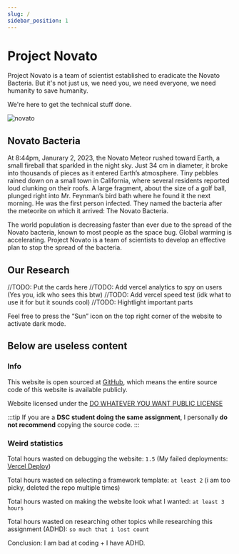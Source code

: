 ```yaml
---
slug: /
sidebar_position: 1
---
```


# Project Novato
Project Novato is a team of scientist established to eradicate the Novato Bacteria. But it's not just us, we need you, we need everyone, we need humanity to save humanity. 

We're here to get the technical stuff done. 

![novato](/img/idk.png)
## Novato Bacteria
At 8:44pm, Janurary 2, 2023, the Novato Meteor rushed toward Earth, a small fireball that sparkled in the night sky. Just 34 cm in diameter, it broke into thousands of pieces as it entered Earth’s atmosphere. Tiny pebbles rained down on a small town in California, where several residents reported loud clunking on their roofs. A large fragment, about the size of a golf ball, plunged right into Mr. Feynman’s bird bath where he found it the next morning. He was the first person infected. They named the bacteria after the meteorite on which it arrived: The Novato Bacteria.

The world population is decreasing faster than ever due to the spread of the Novato bacteria, known to most people as the space bug. Global warming is accelerating. Project Novato is a team of scientists to develop an effective plan to stop the spread of the bacteria.

## Our Research
//TODO: Put the cards here
//TODO: Add vercel analytics to spy on users (Yes you, idk who sees this btw)
//TODO: Add vercel speed test (idk what to use it for but it sounds cool)
//TODO: Hightlight important parts


Feel free to press the “Sun” icon on the top right corner of the website to activate dark mode.

## Below are useless content
### Info
This website is open sourced at [GitHub](https://github.com/udontur/novato), which means the entire source code of this website is available publicly.

Website licensed under the [DO WHATEVER YOU WANT PUBLIC LICENSE](https://github.com/udontur/novato/blob/main/LICENSE)

:::tip
If you are a **DSC student doing the same assignment**, I personally **do not recommend** copying the source code. 
:::

### Weird statistics
Total hours wasted on debugging the website: ```1.5``` (My failed deployments: [Vercel Deploy](https://vercel.com/udonturs-projects/novato/deployments))

Total hours wasted on selecting a framework template: ```at least 2``` (i am too picky, deleted the repo multiple times)

Total hours wasted on making the website look what I wanted: ```at least 3 hours```

Total hours wasted on researching other topics while researching this assignment (ADHD): ```so much that i lost count```

Conclusion: I am bad at coding + I have ADHD. 